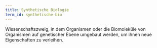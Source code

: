 ```yaml
---
title: Synthetische Biologie
term_id: synthetische-bio
---
```


Wissenschaftszweig, in dem Organismen oder die Biomoleküle von Organismen auf genetischer Ebene umgebaut werden, um ihnen neue Eigenschaften zu verleihen.
